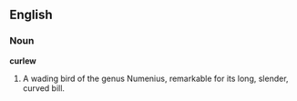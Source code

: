 ==English==

===Noun===

'''curlew'''

#A wading bird of the genus Numenius, remarkable for its long, slender, curved bill.
